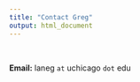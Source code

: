 ```yaml
---
title: "Contact Greg"
output: html_document
---
```

<br>


**Email:** laneg `at` uchicago `dot` edu

